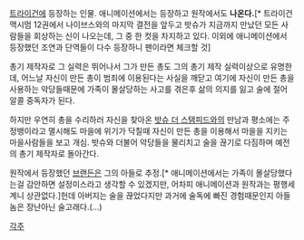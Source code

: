 [[트라이건]]에 등장하는 인물. 애니메이션에서는 등장하고 원작에서도  '''나온다.'''[* 트라이건 맥시멈 12권에서 나이브스와의 마지막 결전을 앞두고 밧슈가 지금까지 만났던 모든 사람들을 회상하는 신이 나오는데, 그 중 한 컷을 차지하고 있다. 이외에 애니메이션에서 등장했던 조연과 단역들이 다수 등장하니 팬이라면 체크할 것]

총기 제작자로 그 실력은 뛰어나서 그가 만든 총도 그의 총기 제작 실력이상으로 유명한데, 어느날 자신이 만든 총이 범죄에 이용된다는 사실을 깨닫고 여기에 자신이 만든 총을 사용하는 악당들때문에 가족이 몰살당하는 사고를 겪은후 삶의 의지를 잃고 술에 절어 알콜 중독자가 된다.

하지만 우연히 총을 수리하러 자신을 찾아온  [[밧슈 더 스탬피드]]와의 만남과 평소에는 주정뱅이라고 멸시해도 마을에 위기가 닥칠때 자신이 만든 총을 이용해서 마을을 지키는 마을사람들을 보고 개심. 밧슈와 더불어 악당들을 물리치고 술을 끊기로 다짐하며 예전의 총기 제작자로 돌아간다.

원작에서 등장했던  [[브랜든]]은 그의 아들로 추정.[* 애니메이션에서는 가족이 몰살당했다는걸 감안하면 설정미스라고 생각할 수 있겠지만, 어차피 애니메이션과 원작과는 평행세계니 상관없다.]헌데 아버지는 술을 끊었다지만 과거에 술독에 빠진 경험때문인지 아들놈은 장난아닌 술고래다.(...)

[[각주]]
